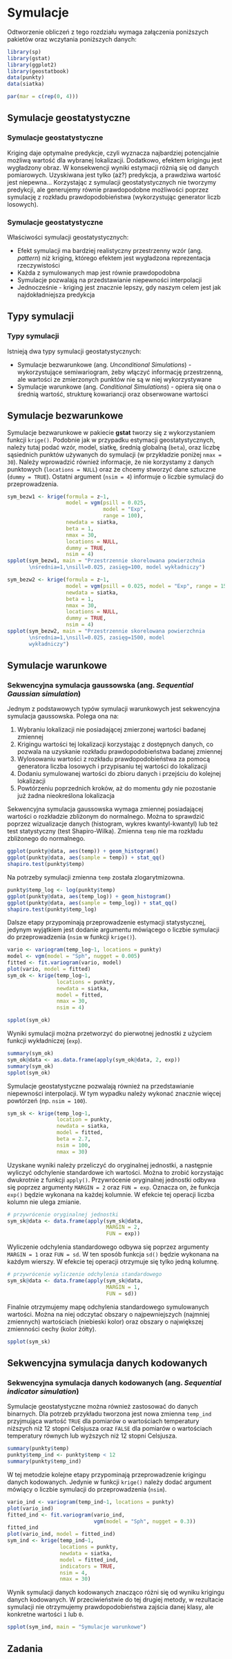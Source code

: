 
# Symulacje {#symulacje}

Odtworzenie obliczeń z tego rozdziału wymaga załączenia poniższych pakietów oraz wczytania poniższych danych:

```r
library(sp)
library(gstat)
library(ggplot2)
library(geostatbook)
data(punkty)
data(siatka)
```

```r
par(mar = c(rep(0, 4)))
```

<!--
## Symulacje przestrzenne 1:
 sekwencyjna symulacja i ko symulacja gaussowska,
  sekwencyjna symulacja danych kodowanych, 
  przetwarzanie (postprocesing) wyników symulacji
-->  

## Symulacje geostatystyczne

### Symulacje geostatystyczne

Kriging daje optymalne predykcje, czyli wyznacza najbardziej potencjalnie możliwą wartość dla wybranej lokalizacji. 
Dodatkowo, efektem krigingu jest wygładzony obraz. 
W konsekwencji wyniki estymacji różnią się od danych pomiarowych. 
Uzyskiwana jest tylko (aż?) predykcja, a prawdziwa wartość jest niepewna...
Korzystając z symulacji geostatystycznych nie tworzymy predykcji, ale generujemy równie prawdopodobne możliwości poprzez symulację z rozkładu prawdopodobieństwa (wykorzystując generator liczb losowych).

### Symulacje geostatystyczne

Właściwości symulacji geostatystycznych: 

- Efekt symulacji ma bardziej realistyczny przestrzenny wzór (ang. *pattern*) niż kriging, którego efektem jest wygładzona reprezentacja rzeczywistości
- Każda z symulowanych map jest równie prawdopodobna
- Symulacje pozwalają na przedstawianie niepewności interpolacji
- Jednocześnie - kriging jest znacznie lepszy, gdy naszym celem jest jak najdokładniejsza predykcja

## Typy symulacji

### Typy symulacji

Istnieją dwa typy symulacji geostatystycznych:

- Symulacje bezwarunkowe (ang. *Unconditional Simulations*) - wykorzystujące semiwariogram, żeby włączyć informację przestrzenną, ale wartości ze zmierzonych punktów nie są w niej wykorzystywane
- Symulacje warunkowe (ang. *Conditional Simulations*) - opiera się ona o średnią wartość, strukturę kowariancji oraz obserwowane wartości

## Symulacje bezwarunkowe

<!--http://santiago.begueria.es/2010/10/generating-spatially-correlated-random-fields-with-r/-->
Symulacje bezwarunkowe w pakiecie **gstat** tworzy się z wykorzystaniem funkcji `krige()`. 
Podobnie jak w przypadku estymacji geostatystycznych, należy tutaj podać wzór, model, siatkę, średnią globalną (`beta`), oraz liczbę sąsiednich punktów używanych do symulacji (w przykładzie poniżej `nmax = 30`). 
Należy wprowadzić również informacje, że nie korzystamy z danych punktowych (`locations = NULL`) oraz że chcemy stworzyć dane sztuczne (`dummy = TRUE`). 
Ostatni argument (`nsim = 4`) informuje o liczbie symulacji do przeprowadzenia.

```r
sym_bezw1 <- krige(formula = z~1, 
                   model = vgm(psill = 0.025,
                               model = "Exp", 
                               range = 100), 
                   newdata = siatka, 
                   beta = 1,
                   nmax = 30, 
                   locations = NULL, 
                   dummy = TRUE, 
                   nsim = 4)
spplot(sym_bezw1, main = "Przestrzennie skorelowana powierzchnia
       \nśrednia=1,\nsill=0.025, zasięg=100, model wykładniczy")
```

```r
sym_bezw2 <- krige(formula = z~1, 
                   model = vgm(psill = 0.025, model = "Exp", range = 1500), 
                   newdata = siatka, 
                   beta = 1,
                   nmax = 30, 
                   locations = NULL, 
                   dummy = TRUE, 
                   nsim = 4)
spplot(sym_bezw2, main = "Przestrzennie skorelowana powierzchnia
       \nśrednia=1,\nsill=0.025, zasięg=1500, model
       wykładniczy")
```

<!--
sym_bezw_model3 <- gstat(formula=~1+X+Y, locations=~X+Y, dummy=T, beta=c(1,0,0.005), model=vgm(psill=0.025,model='Exp',range=1500), nmax=20)
sym_bezw3 <- predict(sym_bezw_model3, newdata=siatka, nsim=4)
spplot(sym_bezw3, main="Przestrzennie skorelowana powierzchnia \nśrednia=1, sill=0.025, zasięg=1500, model wykładniczy \ntrend na osi y = 0.005")

sym_bezw_model4 <- gstat(formula=~1+X+Y, locations=~X+Y, dummy=T, beta=c(1,0.02,0.005), model=vgm(psill=0.025,model='Exp',range=1500), nmax=20)
sym_bezw4 <- predict(sym_bezw_model4, newdata=siatka, nsim=4)
spplot(sym_bezw4, main="Przestrzennie skorelowana powierzchnia \nśrednia=1, sill=0.025, zasięg=500, model wykładniczy \ntrend na osi x = 0.02, trend na osi y = 0.005")
-->

## Symulacje warunkowe

### Sekwencyjna symulacja gaussowska (ang. *Sequential Gaussian simulation*)

Jednym z podstawowych typów symulacji warunkowych jest sekwencyjna symulacja gaussowska. 
Polega ona na:

1. Wybraniu lokalizacji nie posiadającej zmierzonej wartości badanej zmiennej
2. Krigingu wartości tej lokalizacji korzystając z dostępnych danych, co pozwala na uzyskanie rozkładu prawdopodobieństwa badanej zmiennej
3. Wylosowaniu wartości z rozkładu prawdopodobieństwa za pomocą generatora liczba losowych i przypisaniu tej wartości do lokalizacji
4. Dodaniu symulowanej wartości do zbioru danych i przejściu do kolejnej lokalizacji
5. Powtórzeniu poprzednich kroków, aż do momentu gdy nie pozostanie już żadna nieokreślona lokalizacja

Sekwencyjna symulacja gaussowska wymaga zmiennej posiadającej wartości o rozkładzie zbliżonym do normalnego. 
Można to sprawdzić poprzez wizualizacje danych (histogram, wykres kwantyl-kwantyl) lub też test statystyczny (test Shapiro-Wilka).
Zmienna `temp` nie ma rozkładu zbliżonego do normalnego.

```r
ggplot(punkty@data, aes(temp)) + geom_histogram()
ggplot(punkty@data, aes(sample = temp)) + stat_qq()
shapiro.test(punkty$temp)
```

Na potrzeby symulacji zmienna `temp` została zlogarytmizowna.

```r
punkty$temp_log <- log(punkty$temp)
ggplot(punkty@data, aes(temp_log)) + geom_histogram()
ggplot(punkty@data, aes(sample = temp_log)) + stat_qq()
shapiro.test(punkty$temp_log)
```

Dalsze etapy przypominają przeprowadzenie estymacji statystycznej, jedynym wyjątkiem jest dodanie argumentu mówiącego o liczbie symulacji do przeprowadzenia (`nsim` w funkcji `krige()`).

```r
vario <- variogram(temp_log~1, locations = punkty)
model <- vgm(model = "Sph", nugget = 0.005)
fitted <- fit.variogram(vario, model)
plot(vario, model = fitted)
sym_ok <- krige(temp_log~1, 
                locations = punkty,
                newdata = siatka, 
                model = fitted,
                nmax = 30, 
                nsim = 4)
```

```r
spplot(sym_ok)
```

Wyniki symulacji można przetworzyć do pierwotnej jednostki z użyciem funkcji wykładniczej (`exp`).

```r
summary(sym_ok)
sym_ok@data <- as.data.frame(apply(sym_ok@data, 2, exp))
summary(sym_ok)
spplot(sym_ok)
```

Symulacje geostatystyczne pozwalają również na przedstawianie niepewności interpolacji. 
W tym wypadku należy wykonać znacznie więcej powtórzeń (np. `nsim = 100`).

```r
sym_sk <- krige(temp_log~1, 
                location = punkty, 
                newdata = siatka, 
                model = fitted, 
                beta = 2.7, 
                nsim = 100, 
                nmax = 30)
```

Uzyskane wyniki należy przeliczyć do oryginalnej jednostki, a następnie wyliczyć odchylenie standardowe ich wartości.
Można to zrobić korzystając dwukrotnie z funkcji `apply()`.
Przywrócenie oryginalnej jednostki odbywa się poprzez argumenty `MARGIN = 2` oraz `FUN = exp`.
Oznacza on, że funkcja `exp()` będzie wykonana na każdej kolumnie.
W efekcie tej operacji liczba kolumn nie ulega zmianie.

```r
# przywrócenie oryginalnej jednostki
sym_sk@data <- data.frame(apply(sym_sk@data, 
                                MARGIN = 2,
                                FUN = exp))
```

Wyliczenie odchylenia standardowego odbywa się poprzez argumenty `MARGIN = 1` oraz `FUN = sd`.
W ten sposób funkcja `sd()` będzie wykonana na każdym wierszy.
W efekcie tej operacji otrzymuje się tylko jedną kolumnę.

```r
# przywrócenie wyliczenie odchylenia standardowego
sym_sk@data <- data.frame(apply(sym_sk@data, 
                                MARGIN = 1, 
                                FUN = sd))
```

Finalnie otrzymujemy mapę odchylenia standardowego symulowanych wartości.
Można na niej odczytać obszary o najpewniejszych (najmniej zmiennych) wartościach (niebieski kolor) oraz obszary o największej zmienności cechy (kolor żółty).

```r
spplot(sym_sk)
```

## Sekwencyjna symulacja danych kodowanych

### Sekwencyjna symulacja danych kodowanych (ang. *Sequential indicator simulation*)

Symulacje geostatystyczne można również zastosować do danych binarnych.
Dla potrzeb przykładu tworzona jest nowa zmienna `temp_ind` przyjmująca wartość `TRUE` dla pomiarów o wartościach temperatury niższych niż 12 stopni Celsjusza oraz `FALSE` dla pomiarów o wartościach temperatury równych lub wyższych niż 12 stopni Celsjusza.

```r
summary(punkty$temp)
punkty$temp_ind <- punkty$temp < 12
summary(punkty$temp_ind)
```

W tej metodzie kolejne etapy przypominają przeprowadzenie krigingu danych kodowanych. 
Jedynie w funkcji `krige()` należy dodać argument mówiący o liczbie symulacji do przeprowadzenia (`nsim`).

```r
vario_ind <- variogram(temp_ind~1, locations = punkty)
plot(vario_ind)
fitted_ind <- fit.variogram(vario_ind,
                            vgm(model = "Sph", nugget = 0.3))
fitted_ind
plot(vario_ind, model = fitted_ind)
sym_ind <- krige(temp_ind~1, 
                 locations = punkty, 
                 newdata = siatka, 
                 model = fitted_ind, 
                 indicators = TRUE,
                 nsim = 4, 
                 nmax = 30)
```

Wynik symulacji danych kodowanych znacząco różni się od wyniku krigingu danych kodowanych.
W przeciwieństwie do tej drugiej metody, w rezultacie symulacji nie otrzymujemy prawdopodobieństwa zajścia danej klasy, ale konkretne wartości `1` lub `0`.

```r
spplot(sym_ind, main = "Symulacje warunkowe")
```

<!--
łączenie sis - wiele symulacji
-->

## Zadania {#z12}

<!-- 1. Symulacja bezwarunkowa -->
<!-- 2. Symulacja warunkowa -->
<!-- 3. Symulacja danych kodowanych -->
